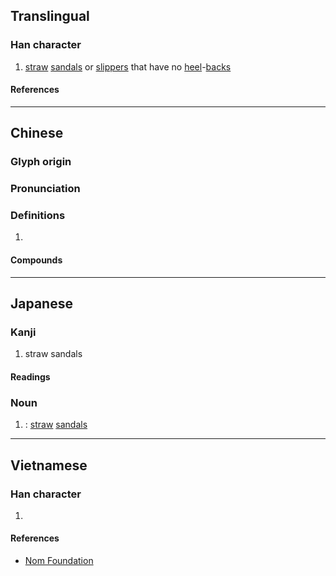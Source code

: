 {{character info/new}}
==Translingual==

===Han character===
{{Han char|rn=44|rad=尸|as=11|sn=14|four=77281|canj=SHOO|ids=⿸尸徙}}

# [[straw]] [[sandal]]s or [[slipper]]s that have no [[heel]]-[[back]]s

====References====
{{Han ref|kx=0303.350|dkj=07791|dj=0601.290|hdz=20979.180|uh=5C63}}

----

==Chinese==
{{zh-forms}}

===Glyph origin===
{{Han etym}}

===Pronunciation===
{{zh-pron
|m=xǐ
|c=saai2
|mc=y
|oc=y
|cat=
}}

===Definitions===
{{zh-hanzi}}

# {{rfdef|zh}}

====Compounds====
{{zh-der|如棄敝屣|倒屣迎之|伯喈倒屣|倒屣奔出|倒屣|屣履造門|屣履|倒屣相迎|倒屣而迎|倒屣迎賓|敝屣自珍|視如敝屣|棄若敝屣|敝屣王侯|敝屣|敝屣視之|敝屣尊榮|蔽屣|脫屣|蔡邕倒屣|麻屣鶉衣}}

----

==Japanese==

===Kanji===
{{ja-kanji|grade=|rs=尸11}}

# straw sandals

====Readings====
{{ja-readings
|on=し
|kun=ぞうり
}}

===Noun===
{{ja-noun|ぞうり}}

# {{alternative spelling of|ja|草履}}: [[straw]] [[sandal]]s

----

==Vietnamese==

===Han character===
{{vi-readings|rs=尸11|reading=tỉ}}

# {{rfdef|vi|sort=尸11}}

====References====
* [http://nomfoundation.org/common/nom_details.php?codepoint=5c63 Nom Foundation]